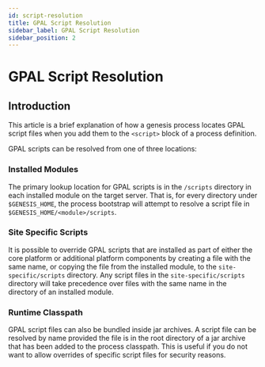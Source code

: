 ```yaml
---
id: script-resolution
title: GPAL Script Resolution
sidebar_label: GPAL Script Resolution
sidebar_position: 2
---
```

# GPAL Script Resolution

## Introduction
This article is a brief explanation of how a genesis process locates GPAL script files when you add them to the `<script>` block of a process definition.

GPAL scripts can be resolved from one of three locations:

### Installed Modules
The primary lookup location for GPAL scripts is in the `/scripts` directory in each installed module on the target server. That is, for every directory under `$GENESIS_HOME`, the process bootstrap will attempt to resolve a script file in `$GENESIS_HOME/<module>/scripts`.

### Site Specific Scripts
It is possible to override GPAL scripts that are installed as part of either the core platform or additional platform components by creating a file with the same name, or copying the file from the installed module, to the `site-specific/scripts` directory. Any script files in the `site-specific/scripts` directory will take precedence over files with the same name in the directory of an installed module.

### Runtime Classpath
GPAL script files can also be bundled inside jar archives. A script file can be resolved by name provided the file is in the root directory of a jar archive that has been added to the process classpath. This is useful if you do not want to allow overrides of specific script files for security reasons.
